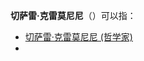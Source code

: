 '''切萨雷·克雷莫尼尼'''（{{lang-it|Cesare Cremonini}}）可以指：
*[[切萨雷·克雷莫尼尼_(哲学家)|切萨雷·克雷莫尼尼 (哲学家)]]
*{{tsl|en|Cesare Cremonini (musician)|切萨雷·克雷莫尼尼 (歌手)}}
{{disambig}}